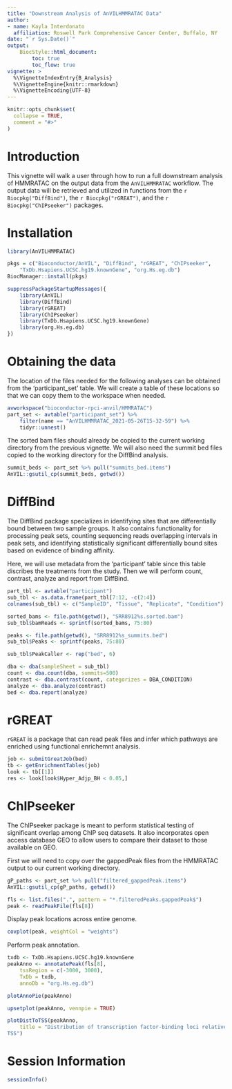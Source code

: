 ```yaml
---
title: "Downstream Analysis of AnVILHMMRATAC Data"
author:
- name: Kayla Interdonato
  affiliation: Roswell Park Comprehensive Cancer Center, Buffalo, NY
date: "`r Sys.Date()`"
output:
    BiocStyle::html_document:
        toc: true
        toc_flow: true
vignette: >
  %\VignetteIndexEntry{B_Analysis}
  %\VignetteEngine{knitr::rmarkdown}
  %\VignetteEncoding{UTF-8}
---
```


```r
knitr::opts_chunk$set(
  collapse = TRUE,
  comment = "#>"
)
```

# Introduction

This vignette will walk a user through how to run a full downstream analysis of
HMMRATAC on the output data from the `AnVILHMMRATAC` workflow. The output data
will be retrieved and utilized in functions from the `r Biocpkg("DiffBind")`,
the `r Biocpkg("rGREAT")`, and the `r Biocpkg("ChIPseeker")` packages. 

# Installation

```r
library(AnVILHMMRATAC)
```

```r
pkgs = c("Bioconductor/AnVIL", "DiffBind", "rGREAT", "ChIPseeker", 
    "TxDb.Hsapiens.UCSC.hg19.knownGene", "org.Hs.eg.db")
BiocManager::install(pkgs)

suppressPackageStartupMessages({
    library(AnVIL)
    library(DiffBind)
    library(rGREAT)
    library(ChIPseeker)
    library(TxDb.Hsapiens.UCSC.hg19.knownGene)
    library(org.Hs.eg.db)
})
```

# Obtaining the data

The location of the files needed for the following analyses can be obtained from
the 'participant_set' table. We will create a table of these locations so that
we can copy them to the workspace when needed.

```r
avworkspace("bioconductor-rpci-anvil/HMMRATAC")
part_set <- avtable("participant_set") %>%
    filter(name == "AnVILHMMRATAC_2021-05-26T15-32-59") %>%
    tidyr::unnest()
```

The sorted bam files should already be copied to the current working directory
from the previous vignette. We will also need the summit bed files copied to
the working directory for the DiffBind analysis.

```r
summit_beds <- part_set %>% pull("summits_bed.items")
AnVIL::gsutil_cp(summit_beds, getwd())
``` 

# DiffBind

The DiffBind package specializes in identifying sites that are differentially
bound between two sample groups. It also contains functionality for processing
peak sets, counting sequencing reads overlapping intervals in peak sets, and
identifying statistically significant differentially bound sites based on
evidence of binding affinity.

Here, we will use metadata from the 'participant' table since this table
discribes the treatments from the study. Then we will perform count, contrast,
analyze and report from DiffBind.

```r
part_tbl <- avtable("participant")
sub_tbl <- as.data.frame(part_tbl[7:12, -c(2:4])
colnames(sub_tbl) <- c("SampleID", "Tissue", "Replicate", "Condition")

sorted_bams <- file.path(getwd(), "SRR8912%s.sorted.bam")
sub_tbl$bamReads <- sprintf(sorted_bams, 75:80)

peaks <- file.path(getwd(), "SRR8912%s_summits.bed")
sub_tbl$Peaks <- sprintf(peaks, 75:80)

sub_tbl$PeakCaller <- rep("bed", 6)
```

```r
dba <- dba(sampleSheet = sub_tbl)
count <- dba.count(dba, summits=500)
contrast <- dba.contrast(count, categorizes = DBA_CONDITION)
analyze <- dba.analyze(contrast)
bed <- dba.report(analyze)
```

# rGREAT

`rGREAT` is a package that can read peak files and infer which pathways are
enriched using functional enrichemnt analysis.

```r
job <- submitGreatJob(bed)
tb <- getEnrichmentTables(job)
look <- tb[[1]]
res <- look[look$Hyper_Adjp_BH < 0.05,]
```

# ChIPseeker

The ChIPseeker package is meant to perform statistical testing of significant
overlap among ChIP seq datasets. It also incorporates open access database GEO
to allow users to compare their dataset to those available on GEO.

First we will need to copy over the gappedPeak files from the HMMRATAC output to
our current working directory.

```r
gP_paths <- part_set %>% pull("filtered_gappedPeak.items")
AnVIL::gsutil_cp(gP_paths, getwd())
```

```r
fls <- list.files(".", pattern = "*.filteredPeaks.gappedPeak$")
peak <- readPeakFile(fls[8])
```

Display peak locations across entire genome.

```r
covplot(peak, weightCol = "weights")
```

Perform peak annotation.

```r
txdb <- TxDb.Hsapiens.UCSC.hg19.knownGene
peakAnno <- annotatePeak(fls[8],
    tssRegion = c(-3000, 3000),
    TxDb = txdb,
    annoDb = "org.Hs.eg.db")

plotAnnoPie(peakAnno)

upsetplot(peakAnno, vennpie = TRUE)

plotDistToTSS(peakAnno,
    title = "Distribution of transcription factor-binding loci relative to
TSS")
```

# Session Information

```r
sessionInfo()
```
